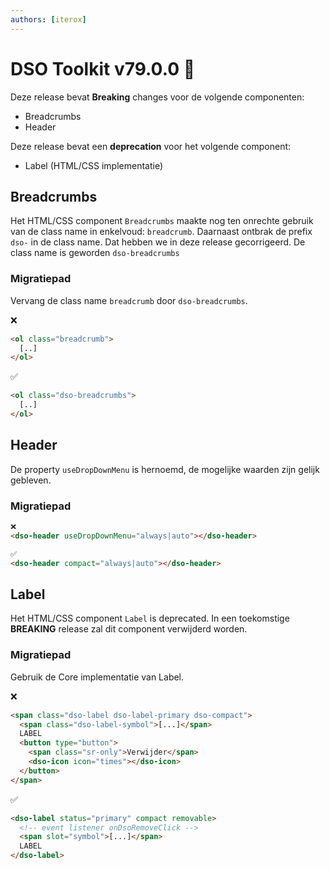 ```yaml
---
authors: [iterox]
---
```


# DSO Toolkit v79.0.0 🧽

Deze release bevat **Breaking** changes voor de volgende componenten:

- Breadcrumbs
- Header

Deze release bevat een **deprecation** voor het volgende component:

- Label (HTML/CSS implementatie)

<!-- truncate -->

## Breadcrumbs

Het HTML/CSS component `Breadcrumbs` maakte nog ten onrechte gebruik van de class name in enkelvoud: `breadcrumb`.
Daarnaast ontbrak de prefix `dso-` in de class name. Dat hebben we in deze release gecorrigeerd. De class name is
geworden `dso-breadcrumbs`

### Migratiepad

Vervang de class name `breadcrumb` door `dso-breadcrumbs`.

❌

```html
<ol class="breadcrumb">
  [..]
</ol>
```

✅

```html
<ol class="dso-breadcrumbs">
  [..]
</ol>
```

## Header

De property `useDropDownMenu` is hernoemd, de mogelijke waarden zijn gelijk gebleven.

### Migratiepad

```html
❌
<dso-header useDropDownMenu="always|auto"></dso-header>

✅
<dso-header compact="always|auto"></dso-header>
```

## Label

Het HTML/CSS component `Label` is deprecated. In een toekomstige **BREAKING** release zal dit component verwijderd
worden.

### Migratiepad

Gebruik de Core implementatie van Label.

❌

```html
<span class="dso-label dso-label-primary dso-compact">
  <span class="dso-label-symbol">[...]</span>
  LABEL
  <button type="button">
    <span class="sr-only">Verwijder</span>
    <dso-icon icon="times"></dso-icon>
  </button>
</span>
```

✅

```html
<dso-label status="primary" compact removable>
  <!-- event listener onDsoRemoveClick -->
  <span slot="symbol">[...]</span>
  LABEL
</dso-label>
```
